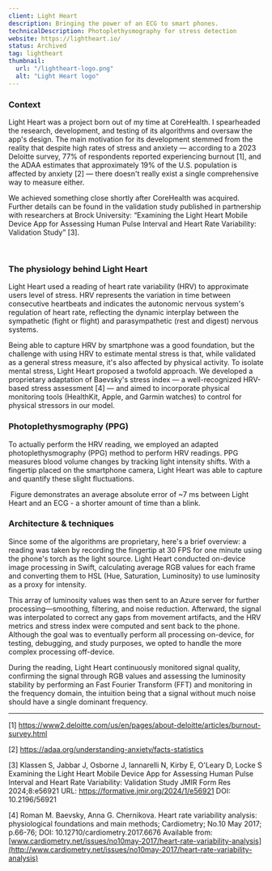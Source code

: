 ```yaml
---
client: Light Heart
description: Bringing the power of an ECG to smart phones.
technicalDescription: Photoplethysmography for stress detection
website: https://lightheart.io/
status: Archived
tag: lightheart
thumbnail:
  url: "/lightheart-logo.png"
  alt: "Light Heart logo"
---
```


### Context

Light Heart was a project born out of my time at CoreHealth. I spearheaded the research, development, 
and testing of its algorithms and oversaw the app's design. The main motivation for its development 
stemmed from the reality that despite high rates of stress and anxiety — according to a 2023 Deloitte 
survey, 77% of respondents reported experiencing burnout [1], and the ADAA estimates 
that approximately 19% of the U.S. population is affected by anxiety [2] — there doesn't really exist 
a single comprehensive way to measure either. 

We achieved something close shortly after CoreHealth was acquired. Further details can be found 
in the validation study published in partnership with researchers at Brock University: “Examining the Light 
Heart Mobile Device App for Assessing Human Pulse Interval and Heart Rate Variability: Validation Study” [3].

<div class="grid grid-cols-2 gap-2">
  <img
    src="/lh-1.png"
    alt=""
  />
  <img
    src="/lh-2.png"
    alt=""
  />
</div>

### The physiology behind Light Heart

Light Heart used a reading of heart rate variability (HRV) to approximate users level of stress. 
HRV represents the variation in time between consecutive heartbeats and indicates the autonomic nervous 
system's regulation of heart rate, reflecting the dynamic interplay between the sympathetic (fight or flight) 
and parasympathetic (rest and digest) nervous systems.

Being able to capture HRV by smartphone was a good foundation, but the challenge with using HRV to estimate 
mental stress is that, while validated as a general stress measure, it's also affected by physical activity. 
To isolate mental stress, Light Heart proposed a twofold approach. We developed a proprietary adaptation of Baevsky's stress 
index — a well-recognized HRV-based stress assessment [4] — and aimed to incorporate physical monitoring tools 
(HealthKit, Apple, and Garmin watches) to control for physical stressors in our model.

### Photoplethysmography (PPG)

To actually perform the HRV reading, we employed an adapted photoplethysmography (PPG) method to perform HRV readings. 
PPG measures blood volume changes by tracking light intensity shifts. With a fingertip placed on the 
smartphone camera, Light Heart was able to capture and quantify these slight fluctuations.

<img class="w-full" src="/lh-vs-ecg.png" alt="" />
<span class="text-kotei-800 text-xs">
  Figure demonstrates an average absolute error of ~7 ms between Light Heart and an ECG - a shorter amount of time than a blink.
</span>


### Architecture & techniques

Since some of the algorithms are proprietary, here's a brief overview: a reading was taken by recording the fingertip at 
30 FPS for one minute using the phone's torch as the light source. Light Heart conducted on-device image processing in Swift, 
calculating average RGB values for each frame and converting them to HSL (Hue, Saturation, Luminosity) to use luminosity 
as a proxy for intensity. 

This array of luminosity values was then sent to an Azure server for further processing—smoothing, 
filtering, and noise reduction. Afterward, the signal was interpolated to correct any gaps from movement artifacts, and the 
HRV metrics and stress index were computed and sent back to the phone. Although the goal was to eventually perform all 
processing on-device, for testing, debugging, and study purposes, we opted to handle the more complex processing off-device.

During the reading, Light Heart continuously monitored signal quality, confirming the signal through RGB values 
and assessing the luminosity stability by performing an Fast Fourier Transform (FFT) and monitoring in the frequency domain, 
the intuition being that a signal without much noise should have a single dominant frequency.

---

[1] https://www2.deloitte.com/us/en/pages/about-deloitte/articles/burnout-survey.html

[2] https://adaa.org/understanding-anxiety/facts-statistics

[3] Klassen S, Jabbar J, Osborne J, Iannarelli N, Kirby E, O'Leary D, Locke S
Examining the Light Heart Mobile Device App for Assessing Human Pulse Interval and Heart Rate Variability: Validation Study
JMIR Form Res 2024;8:e56921
URL: https://formative.jmir.org/2024/1/e56921
DOI: 10.2196/56921

[4]  Roman M. Baevsky, Anna G. Chernikova. Heart rate variability analysis: physiological foundations and main methods; Cardiometry; No.10 May 2017; p.66-76; DOI: 10.12710/cardiometry.2017.6676 Available from: [www.cardiometry.net/issues/no10may-2017/heart-rate-variability-analysis](http://www.cardiometry.net/issues/no10may-2017/heart-rate-variability-analysis)